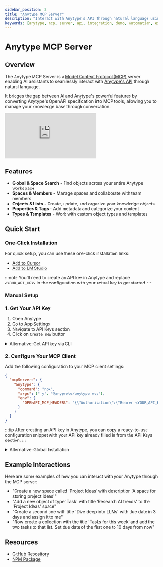 ```yaml
---
sidebar_position: 2
title: "Anytype MCP Server"
description: "Interact with Anytype's API through natural language using the Anytype MCP Server."
keywords: [anytype, mcp, server, api, integration, demo, automation, extensions, ai, assistant]
---
```


# Anytype MCP Server

## Overview
The Anytype MCP Server is a [Model Context Protocol (MCP)](https://modelcontextprotocol.io) server enabling AI assistants to seamlessly interact with [Anytype's API](https://github.com/anyproto/anytype-api) through natural language.

It bridges the gap between AI and Anytype's powerful features by converting Anytype's OpenAPI specification into MCP tools, allowing you to manage your knowledge base through conversation.

<div style={{ position: "relative", paddingBottom: "56.25%", height: 0 }}>
  <iframe
    src="https://www.youtube.com/embed/_IpW-iPtbXw"
    title="Anytype MCP Demo"
    style={{ position: "absolute", top: 0, left: 0, width: "100%", height: "100%" }}
    frameBorder="0"
    allow="accelerometer; autoplay; clipboard-write; encrypted-media; gyroscope; picture-in-picture"
    allowFullScreen
  ></iframe>
</div>

## Features

- **Global & Space Search** - Find objects across your entire Anytype workspace
- **Spaces & Members** - Manage spaces and collaborate with team members
- **Objects & Lists** - Create, update, and organize your knowledge objects
- **Properties & Tags** - Add metadata and categorize your content
- **Types & Templates** - Work with custom object types and templates

## Quick Start

### One-Click Installation

For quick setup, you can use these one-click installation links:

- [Add to Cursor](https://cursor.com/install-mcp?name=anytype&config=JTdCJTIyY29tbWFuZCUyMiUzQSUyMm5weCUyMC15JTIwJTQwYW55cHJvdG8lMkZhbnl0eXBlLW1jcCUyMiUyQyUyMmVudiUyMiUzQSU3QiUyMk9QRU5BUElfTUNQX0hFQURFUlMlMjIlM0ElMjIlN0IlNUMlMjJBdXRob3JpemF0aW9uJTVDJTIyJTNBJTVDJTIyQmVhcmVyJTIwJTNDWU9VUl9BUElfS0VZJTNFJTVDJTIyJTJDJTIwJTVDJTIyQW55dHlwZS1WZXJzaW9uJTVDJTIyJTNBJTVDJTIyMjAyNS0wNS0yMCU1QyUyMiU3RCUyMiU3RCU3RA%3D%3D)
- [Add to LM Studio](https://lmstudio.ai/install-mcp?name=anytype&config=eyJjb21tYW5kIjoibnB4IiwiYXJncyI6WyIteSIsIkBhbnlwcm90by9hbnl0eXBlLW1jcCJdLCJlbnYiOnsiT1BFTkFQSV9NQ1BfSEVBREVSUyI6IntcIkF1dGhvcml6YXRpb25cIjpcIkJlYXJlciA8WU9VUl9BUElfS0VZPlwiLCBcIkFueXR5cGUtVmVyc2lvblwiOlwiMjAyNS0wNS0yMFwifSJ9fQ%3D%3D)

:::note
You'll need to create an API key in Anytype and replace `<YOUR_API_KEY>` in the configuration with your actual key to get started.
:::

### Manual Setup

### 1. Get Your API Key

1. Open Anytype
2. Go to App Settings
3. Navigate to API Keys section
4. Click on `Create new` button

<details>
<summary>Alternative: Get API key via CLI</summary>

You can also get your API key using the command line:

```bash
npx -y @anyproto/anytype-mcp get-key
```

</details>

### 2. Configure Your MCP Client

Add the following configuration to your MCP client settings:

```json
{
  "mcpServers": {
    "anytype": {
      "command": "npx",
      "args": ["-y", "@anyproto/anytype-mcp"],
      "env": {
        "OPENAPI_MCP_HEADERS": "{\"Authorization\":\"Bearer <YOUR_API_KEY>\", \"Anytype-Version\":\"2025-05-20\"}"
      }
    }
  }
}
```

:::tip
After creating an API key in Anytype, you can copy a ready-to-use configuration snippet with your API key already filled in from the API Keys section.
:::

<details>
<summary>Alternative: Global Installation</summary>

If you prefer to install the package globally:

1. Install the package:
```bash
npm install -g @anyproto/anytype-mcp
```

2. Update your MCP client configuration to use the global installation:
```json
{
  "mcpServers": {
    "anytype": {
      "command": "anytype-mcp",
      "env": {
        "OPENAPI_MCP_HEADERS": "{\"Authorization\":\"Bearer <YOUR_API_KEY>\", \"Anytype-Version\":\"2025-05-20\"}"
      }
    }
  }
}
```

</details>

## Example Interactions

Here are some examples of how you can interact with your Anytype through the MCP server:

- "Create a new space called 'Project Ideas' with description 'A space for storing project ideas'"
- "Add a new object of type 'Task' with title 'Research AI trends' to the 'Project Ideas' space"
- "Create a second one with title 'Dive deep into LLMs' with due date in 3 days and assign it to me"
- "Now create a collection with the title 'Tasks for this week' and add the two tasks to that list. Set due date of the first one to 10 days from now"

## Resources
- [GitHub Repository](https://github.com/anyproto/anytype-mcp)
- [NPM Package](https://www.npmjs.com/package/@anyproto/anytype-mcp)
